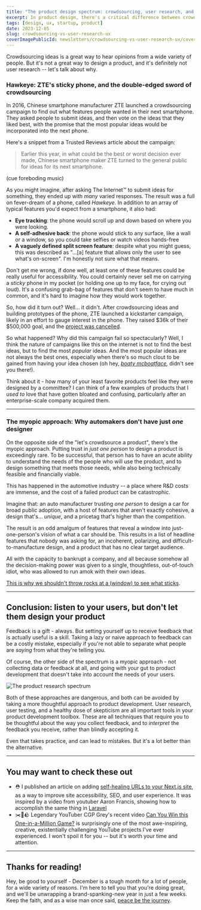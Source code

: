 ```yaml
---
title: "The product design spectrum: crowdsourcing, user research, and the myopic approach"
excerpt: In product design, there's a critical difference between crowdsourcing ideas and feedback, and user research.
tags: [design, ux, startup, product]
date: 2023-12-05
slug: crowdsourcing-vs-user-research-ux
coverImagePublicId: newsletters/crowdsourcing-vs-user-research-ux/cover
---
```


Crowdsourcing ideas is a great way to hear opinions from a wide variety of people. But it's not a great way to design a product, and it's definitely not user research -- let's talk about why.

### Hawkeye: ZTE's sticky phone, and the double-edged sword of crowdsourcing

In 2016, Chinese smartphone manufacturer ZTE launched a crowdsourcing campaign to find out what features people wanted in their next smartphone. They asked people to submit ideas, and then vote on the ideas that they liked best, with the promise that the most popular ideas would be incorporated into the next phone.

Here's a snippet from a Trusted Reviews article about the campaign:

> Earlier this year, in what could be the best or worst decision ever made, Chinese smartphone maker ZTE turned to the general public for ideas for its next smartphone.

(cue foreboding music)

As you might imagine, after asking The Internet™️ to submit ideas for something, they ended up with _many_ varied responses. The result was a full on fever-dream of a phone, called _Hawkeye_. In addition to an array of typical features you'd expect from a smartphone, it also had:

- **Eye tracking**: the phone would scroll up and down based on where you were looking.
- **A self-adhesive back**: the phone would stick to any surface, like a wall or a window, so you could take selfies or watch videos hands-free
- **A vaguely defined split screen feature**: despite what you might guess, this was described as "...[a] feature that allows only the user to see what's on-screen". I'm honestly not sure what that means.

Don't get me wrong, if done well, at least one of these features could be really useful for accessibility. You could certainly never sell me on carrying a _sticky_ phone in my pocket (or holding one up to my face, for crying out loud). It's a confusing grab-bag of features that don't seem to have much in common, and it's hard to imagine how they would work together.

So, how did it turn out? Well... it didn't. After crowdsourcing ideas and building prototypes of the phone, ZTE launched a kickstarter campaign, likely in an effort to gauge interest in the phone. They raised $36k of their $500,000 goal, and the [project was cancelled](https://www.theverge.com/circuitbreaker/2017/2/17/14647990/zte-hawkeye-phone-kickstarter-campaign-end).

So what happened? Why did this campaign fail so spectacularly? Well, I think the nature of campaigns like this on the internet is not to find the best ideas, but to find the most _popular_ ideas. And the most popular ideas are not always the best ones, especially when there's so much clout to be gained from having your idea chosen (oh hey, _[boaty mcboatface](https://www.nytimes.com/2016/03/22/world/europe/boaty-mcboatface-what-you-get-when-you-let-the-internet-decide.html),_ didn't see you there!).

Think about it - how many of your least favorite products feel like they were designed by a committee? I can think of a few examples of products that I _used to_ love that have gotten bloated and confusing, particularly after an enterprise-scale company acquired them.

---

### The myopic approach: Why automakers don't have just _one_ designer

On the opposite side of the "let's crowdsource a product", there's the myopic approach. Putting trust in _just one person_ to design a product is exceedingly rare. To be successful, that person has to have an acute ability to understand the needs of the people who will use the product, and to design something that meets those needs, while also being technically feasible and financially viable.

This has happened in the automotive industry -- a place where R&D costs are immense, and the cost of a failed product can be catastrophic.

Imagine that: an auto manufacturer trusting _one person_ to design a car for broad public adoption, with a host of features that aren't exactly cohesive, a design that's... _unique_, and a pricetag that's higher than the competition.

The result is an odd amalgum of features that reveal a window into just-one-person's vision of what a car should be. This results in a list of headline features that nobody was asking for, an incoherent, polarizing, and difficult-to-manufacture design, and a product that has no clear target audience.

All with the capacity to bankrupt a company, and all because somehow all the decision-making power was given to a single, thoughtless, out-of-touch idiot, who was allowed to run amok with their own ideas.

[This is why we shouldn't throw rocks at a (window) to see what sticks](https://www.youtube.com/watch?v=EHGczDHTDpo).

---

## Conclusion: listen to your users, but don't let them design your product

Feedback is a gift - always. But setting yourself up to receive feedback that is actually useful is a skill. Taking a lazy or naive approach to feedback can be a costly mistake, especially if you're not able to separate what people are _saying_ from what they're telling you.

Of course, the other side of the spectrum is a myopic approach - not collecting data or feedback at all, and going with your gut to product development that doesn't take into account the needs of your users.

<Image
  publicId="newsletters/crowdsourcing-vs-user-research-ux/spectrum"
  alt="The product research spectrum"
  caption="Each can have successful results, but one is a lot more likely to succeed than the others."
/>

Both of these approaches are dangerous, and both can be avoided by taking a more thoughtful approach to product development. User research, user testing, and a healthy dose of skepticism are all important tools in your product development toolbox. These are all techniques that require you to be thoughtful about the way you collect feedback, and to _interpret_ the feedback you receive, rather than blindly accepting it.

Even that takes practice, and can lead to mistakes. But it's a lot better than the alternative.

---

## You may want to check these out

- ⛑️ I published an article on adding [self-healing URLs to your Next.js site](https://mikebifulco.com/posts/self-healing-urls-nextjs-seo), as a way to improve site accessibility, SEO, and user experience. It was inspired by a video from youtuber Aaron Francis, showing how to accomplish the same thing in [Laravel](https://www.youtube.com/watch?v=a6lnfyES-LA)
- ✂️📄🪨 Legendary YouTuber CGP Grey's recent video [Can You Win this One-in-a-Million Game?](https://www.youtube.com/watch?v=PmWQmZXYd74) is surprisingly one of the most awe-inspiring, creative, existentially challenging YouTube projects I've ever experienced. I won't spoil it for you -- but it's worth your time and attention.

---

## Thanks for reading!

Hey, be good to yourself - December is a tough month for a lot of people, for a wide variety of reasons. I'm here to tell you that you're doing great, and we'll be unwrapping a brand-spanking-new year in just a few weeks. Keep the faith, and as a wise man once said, [peace be the journey](https://www.youtube.com/watch?v=fu_6DXHut-Y).
